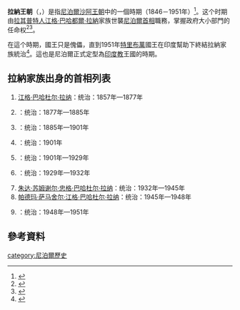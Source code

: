 {{Royal house|
|surname        = 拉納王朝<br/>राणा वंश
|estates         = [[拉納宮|拉納宮]]
|coat of arms   = Coat of Arms of Rana dynasty.jpg
|country        = {{Plainlist|
*[[尼泊尔王国|尼泊尔王国]]
*[[卡斯基县|卡斯基]]和[[拉姆琼县|拉姆琼]]王国}}
|titles         = {{Plainlist|
*[[卡斯基县|卡斯基]]和[[拉姆琼县|拉姆琼]]之王
*拉纳大人}}
|founder        = [[江格·巴哈都爾·拉納|江格·巴哈都爾·拉納]]
|final ruler    = [[莫亨·拉纳|莫亨·拉纳]]
|current head   = 
|founding year  = 1846年
|deposition     =  1951年
| ethnicity = [[卡斯人|卡斯人]]
|religion       = 印度教
}}
'''拉納王朝'''（{{lang-ne|राणा शासन}}，{{IAST|Rāņā shāsana}}）是指[[尼泊爾|尼泊爾]][[尼泊尔王国|沙阿王朝]]中的一個時期（1846－1951年）<ref>{{Cite book |author=Dor Bahadur Bista |author-link=Dor Bahadur Bista |title=Fatalism and Development: Nepal's Struggle for Modernization |url=https://books.google.com/books?id=JzFROpFVYRAC&pg=PA48 |year=1991 |publisher=Orient Blackswan |isbn=978-81-250-0188-1 |ref=harv }}</ref>。这个时期由[[拉其普特人|拉其普特人]][[江格·巴哈都爾·拉納|江格·巴哈都爾·拉納]]家族世襲[[尼泊爾首相|尼泊爾首相]]職務，掌握政府大小部門的任命权<ref>{{cite news|last=Dietrich|first=Angela|title=Buddhist Monks and Rana Rulers: A History of Persecution|url=http://ccbs.ntu.edu.tw/FULLTEXT/JR-BH/bh117536.htm|accessdate=17 September 2013|newspaper=Buddhist Himalaya: A Journal of Nagarjuna Institute of Exact Methods|year=1996|archive-url=https://web.archive.org/web/20131001124156/http://ccbs.ntu.edu.tw/FULLTEXT/JR-BH/bh117536.htm|archive-date=2013-10-01|dead-url=yes}}</ref><ref>{{cite news |last= Lal |first= C. K. |title= The Rana resonance |url= http://nepalitimes.com/news.php?id=8741 |accessdate= 17 September 2013 |newspaper= [[Nepali_Times|Nepali Times]] |date= 16 February 2001 |archive-url= https://web.archive.org/web/20130928013152/http://nepalitimes.com/news.php?id=8741 |archive-date= 2013-09-28 |dead-url= yes }}</ref>。

在這个時期，國王只是傀儡，直到1951年[[特里布萬|特里布萬]]國王在印度幫助下終結拉納家族統治<ref>{{cite web|last=Kraemer|first=Karl-Heinz|title=Democratization and political parties in Nepal|url=http://nepalresearch.org/publications/harvard_9903.htm|publisher=Harvard University|accessdate=25 November 2012|archive-date=2013-05-24|archive-url=https://web.archive.org/web/20130524165715/http://nepalresearch.org/publications/harvard_9903.htm|dead-url=yes}}</ref>。這也是尼泊爾正式定型為[[印度教|印度教]]王國的時期。

==拉納家族出身的首相列表==
# [[江格·巴哈杜尔·拉纳|江格·巴哈杜尔·拉纳]]：统治：1857年—1877年
# {{link-en|拉纳乌迪普·辛格·昆瓦尔|Ranodip Singh Kunwar}}：统治：1877年—1885年
# {{link-en|比尔·沙姆舍尔·江格·巴哈杜尔·拉纳|Bir Shumsher Jang Bahadur Rana}}：统治：1885年—1901年
# {{link-en|德瓦·沙姆舍尔·江格·巴哈杜尔·拉纳|Dev Shumsher Jang Bahadur Rana}}：统治：1901年
# {{link-en|昌德拉·沙姆舍尔·江格·巴哈杜尔·拉纳|Chandra Shumsher Jang Bahadur Rana}}：统治：1901年—1929年
# {{link-en|比姆·沙姆舍尔·江格·巴哈杜尔·拉纳|Bhim Shamsher Jang Bahadur Rana}}：统治：1929年—1932年
# [[朱达·苏姆谢尔·忠格·巴哈杜尔·拉纳|朱达·苏姆谢尔·忠格·巴哈杜尔·拉纳]]：统治：1932年—1945年
# [[帕德玛·萨马舍尔·江格·巴哈杜尔·拉纳|帕德玛·萨马舍尔·江格·巴哈杜尔·拉纳]]：统治：1945年—1948年
# {{link-en|莫汉·沙姆舍尔·江格·巴哈杜尔·拉纳|Mohan Shumsher Jang Bahadur Rana}}：统治：1948年—1951年

==參考資料==
{{reflist}}

[[category:尼泊爾歷史|category:尼泊爾歷史]]